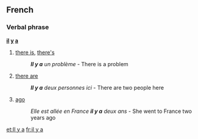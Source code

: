 ==French==
===Verbal phrase===
'''[[il]] [[y]] [[avoir|a]]'''

#[[there is]], [[there's]]
#:'''''Il y a''' un problème'' - There is a problem
#[[there are]]
#:'''''Il y a''' deux personnes ici'' - There are two people here
#[[ago]]
#:''Elle est allée en France '''il y a''' deux ans'' - She went to France two years ago

[[et:Il y a]]
[[fr:il y a]]